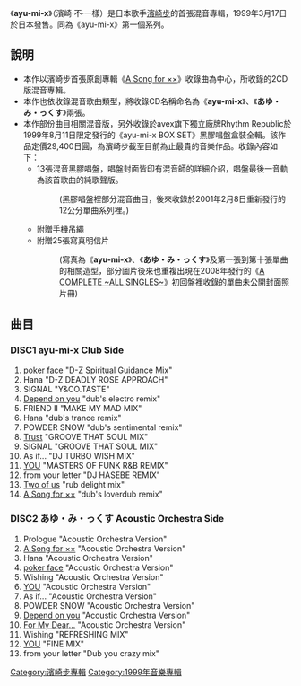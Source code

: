 {{小寫}}
{{Infobox Album | <!-- See Wikipedia:WikiProject_Albums -->
| Name        = ayu-mi-x
| Type        = 混音專輯
| Artist      = [[濱崎步|濱崎步]]
| Cover       =
| Released    =  {{flagicon|Japan}} 1999年3月17日
| Recorded    = 
| Genre       = [[J-pop|J-pop]]
| Length      = 130:52 (2CD)
| Label       = [[AVEX_Records|AVEX Trax]]
| Producer    = 松浦勝人
| Reviews     = 
| Last album  = 
| This album  = '''ayu-mi-x'''<br />(1999)
| Next album  = [[SUPER_EUROBEAT_presents_ayu-ro_mix|SUPER EUROBEAT presents ayu-ro mix]]<br />(2000)
}}

《'''ayu-mi-x'''》（濱崎·不·一樣）是日本歌手[[濱崎步|濱崎步]]的首張混音專輯，1999年3月17日於日本發售。同為《ayu-mi-x》第一個系列。

== 說明 ==

*本作以濱崎步首張原創專輯《[[A_Song_for_××|A Song for ××]]》收錄曲為中心，所收錄的2CD版混音專輯。
*本作也依收錄混音歌曲類型，將收錄CD名稱命名為《'''ayu-mi-x'''》、《'''あゆ・み・っくす'''》兩張。
*本作部份曲目相關混音版，另外收錄於avex旗下獨立廠牌Rhythm Republic於1999年8月11日限定發行的《ayu-mi-x BOX SET》黑膠唱盤盒裝全輯。該作品定價29,400日圓，為濱崎步截至目前為止最貴的音樂作品。收錄內容如下：
**13張混音黑膠唱盤，唱盤封面皆印有混音師的詳細介紹，唱盤最後一音軌為該首歌曲的純歌聲版。
**:(黑膠唱盤裡部分混音曲目，後來收錄於2001年2月8日重新發行的12公分單曲系列裡。)
**附贈手機吊繩
**附贈25張寫真明信片
**:(寫真為《'''ayu-mi-x'''》、《'''あゆ・み・っくす'''》及第一張到第十張單曲的相關造型，部分圖片後來也重複出現在2008年發行的《[[A_COMPLETE_~ALL_SINGLES~|A COMPLETE ~ALL SINGLES~]]》初回盤裡收錄的單曲未公開封面照片冊)

== 曲目 ==

=== DISC1 ayu-mi-x Club Side ===

#[[poker_face|poker face]] "D-Z Spiritual Guidance Mix"
#Hana "D-Z DEADLY ROSE APPROACH"
#SIGNAL "Y&CO.TASTE"
#[[Depend_on_you|Depend on you]] "dub's electro remix"
#FRIEND II "MAKE MY MAD MIX"
#Hana "dub's trance remix"
#POWDER SNOW "dub's sentimental remix"
#[[Trust|Trust]] "GROOVE THAT SOUL MIX"
#SIGNAL "GROOVE THAT SOUL MIX"
#As if... "DJ TURBO WISH MIX"
#[[YOU|YOU]] "MASTERS OF FUNK R&B REMIX"
#from your letter "DJ HASEBE REMIX"
#[[Depend_on_you|Two of us]] "rub delight mix"
#[[A_Song_for_××|A Song for ××]] "dub's loverdub remix"

=== DISC2 あゆ・み・っくす Acoustic Orchestra Side ===

#Prologue "Acoustic Orchestra Version"
#[[A_Song_for_××|A Song for ××]] "Acoustic Orchestra Version"
#Hana "Acoustic Orchestra Version"
#[[poker_face|poker face]] "Acoustic Orchestra Version"
#Wishing "Acoustic Orchestra Version"
#[[YOU|YOU]] "Acoustic Orchestra Version"
#As if... "Acoustic Orchestra Version"
#POWDER SNOW "Acoustic Orchestra Version"
#[[Depend_on_you|Depend on you]] "Acoustic Orchestra Version"
#[[For_My_Dear...|For My Dear...]] "Acoustic Orchestra Version"
#Wishing "REFRESHING MIX"
#[[YOU|YOU]] "FINE MIX"
#from your letter "Dub you crazy mix"


{{Ayumi Hamasaki albums}}

[[Category:濱崎步專輯|Category:濱崎步專輯]]
[[Category:1999年音樂專輯|Category:1999年音樂專輯]]